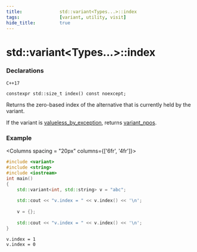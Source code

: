 ```yaml
---
title:				std::variant<Types...>::index
tags:				[variant, utility, visit]
hide_title:			true
---
```



# std::variant&lt;Types...>::index

### Declarations
`C++17`
```
constexpr std::size_t index() const noexcept;
```
Returns the zero-based index of the alternative that is currently held by the variant.

If the variant is [valueless_by_exception](./valueless_by_exception), returns [variant_npos](./variant_npos).

### Example

<Columns spacing = "20px" columns={['6fr', '4fr']}>
<div>

```cpp
#include <variant>
#include <string>
#include <iostream>
int main()
{
    std::variant<int, std::string> v = "abc";
 
    std::cout << "v.index = " << v.index() << '\n';
 
    v = {}; 
 
    std::cout << "v.index = " << v.index() << '\n';
}
```

</div>

<div>

```plaintext title="Result"
v.index = 1
v.index = 0
```

</div>
</Columns>